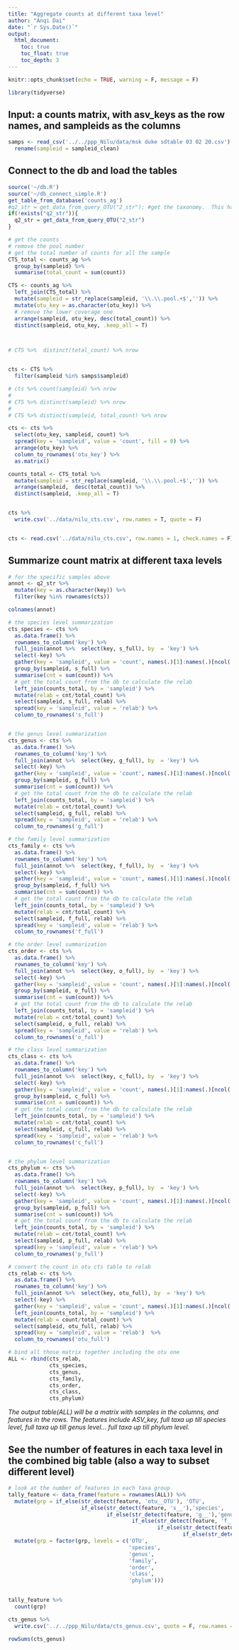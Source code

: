 ```yaml
---
title: "Aggregate counts at different taxa level"
author: "Anqi Dai"
date: "`r Sys.Date()`"
output:
  html_document:
    toc: true
    toc_float: true
    toc_depth: 3
---
```


```r
knitr::opts_chunk$set(echo = TRUE, warning = F, message = F)
```

```r
library(tidyverse)
```

## Input: a counts matrix, with asv_keys as the row names, and sampleids as the columns

```r
samps <- read_csv('../../ppp_Nilu/data/msk duke sdtable 03 02 20.csv') %>% 
  rename(sampleid = sampleid_clean)
```

## Connect to the db and load the tables

```r
source('~/db.R')
source('~/db_connect_simple.R')
get_table_from_database('counts_ag')
#q2_str = get_data_from_query_OTU("2_str"); #get the taxonomy.  This has full taxonomy
if(!exists("q2_str")){
  q2_str = get_data_from_query_OTU("2_str")
}
```
   

```r
# get the counts 
# remove the pool number
# get the total number of counts for all the sample
CTS_total <- counts_ag %>% 
  group_by(sampleid) %>% 
  summarise(total_count = sum(count))

CTS <- counts_ag %>% 
  left_join(CTS_total) %>% 
  mutate(sampleid = str_replace(sampleid, '\\.\\.pool.+$','')) %>% 
  mutate(otu_key = as.character(otu_key)) %>% 
  # remove the lower coverage one
  arrange(sampleid, otu_key, desc(total_count)) %>% 
  distinct(sampleid, otu_key, .keep_all = T) 



# CTS %>%  distinct(total_count) %>% nrow


cts <- CTS %>% 
  filter(sampleid %in% samps$sampleid)

# cts %>% count(sampleid) %>% nrow
# 
# CTS %>% distinct(sampleid) %>% nrow
# 
# CTS %>% distinct(sampleid, total_count) %>% nrow
```

```r
cts <- cts %>% 
  select(otu_key, sampleid, count) %>% 
  spread(key = 'sampleid', value = 'count', fill = 0) %>% 
  arrange(otu_key) %>% 
  column_to_rownames('otu_key') %>% 
  as.matrix()

counts_total <- CTS_total %>% 
  mutate(sampleid = str_replace(sampleid, '\\.\\.pool.+$','')) %>% 
  arrange(sampleid,  desc(total_count)) %>% 
  distinct(sampleid, .keep_all = T)


cts %>% 
  write.csv('../data/nilu_cts.csv', row.names = T, quote = F)


cts <- read.csv('../data/nilu_cts.csv', row.names = 1, check.names = F)


```


## Summarize count matrix at different taxa levels

```r
# for the specific samples above 
annot <- q2_str %>% 
  mutate(key = as.character(key)) %>% 
  filter(key %in% rownames(cts))

colnames(annot)
```


```r
# the species level summarization
cts_species <- cts %>% 
  as.data.frame() %>% 
  rownames_to_column('key') %>% 
  full_join(annot %>%  select(key, s_full), by  = 'key') %>% 
  select(-key) %>% 
  gather(key = 'sampleid', value = 'count', names(.)[1]:names(.)[ncol(.) - 1]) %>% 
  group_by(sampleid, s_full) %>% 
  summarise(cnt = sum(count)) %>% 
  # get the total count from the db to calculate the relab
  left_join(counts_total, by = 'sampleid') %>% 
  mutate(relab = cnt/total_count) %>% 
  select(sampleid, s_full, relab) %>% 
  spread(key = 'sampleid', value = 'relab') %>% 
  column_to_rownames('s_full') 


# the genus level summarization
cts_genus <- cts %>% 
  as.data.frame() %>% 
  rownames_to_column('key') %>% 
  full_join(annot %>%  select(key, g_full), by  = 'key') %>% 
  select(-key) %>% 
  gather(key = 'sampleid', value = 'count', names(.)[1]:names(.)[ncol(.) - 1]) %>% 
  group_by(sampleid, g_full) %>% 
  summarise(cnt = sum(count)) %>% 
  # get the total count from the db to calculate the relab
  left_join(counts_total, by = 'sampleid') %>% 
  mutate(relab = cnt/total_count) %>% 
  select(sampleid, g_full, relab) %>% 
  spread(key = 'sampleid', value = 'relab') %>% 
  column_to_rownames('g_full') 

# the family level summarization
cts_family <- cts %>% 
  as.data.frame() %>% 
  rownames_to_column('key') %>% 
  full_join(annot %>%  select(key, f_full), by  = 'key') %>% 
  select(-key) %>% 
  gather(key = 'sampleid', value = 'count', names(.)[1]:names(.)[ncol(.) - 1]) %>% 
  group_by(sampleid, f_full) %>% 
  summarise(cnt = sum(count)) %>% 
  # get the total count from the db to calculate the relab
  left_join(counts_total, by = 'sampleid') %>% 
  mutate(relab = cnt/total_count) %>% 
  select(sampleid, f_full, relab) %>% 
  spread(key = 'sampleid', value = 'relab') %>% 
  column_to_rownames('f_full') 

# the order level summarization
cts_order <- cts %>% 
  as.data.frame() %>% 
  rownames_to_column('key') %>% 
  full_join(annot %>%  select(key, o_full), by  = 'key') %>% 
  select(-key) %>% 
  gather(key = 'sampleid', value = 'count', names(.)[1]:names(.)[ncol(.) - 1]) %>% 
  group_by(sampleid, o_full) %>% 
  summarise(cnt = sum(count)) %>% 
  # get the total count from the db to calculate the relab
  left_join(counts_total, by = 'sampleid') %>% 
  mutate(relab = cnt/total_count) %>% 
  select(sampleid, o_full, relab) %>% 
  spread(key = 'sampleid', value = 'relab') %>% 
  column_to_rownames('o_full') 

# the class level summarization
cts_class <- cts %>% 
  as.data.frame() %>% 
  rownames_to_column('key') %>% 
  full_join(annot %>%  select(key, c_full), by  = 'key') %>% 
  select(-key) %>% 
  gather(key = 'sampleid', value = 'count', names(.)[1]:names(.)[ncol(.) - 1]) %>% 
  group_by(sampleid, c_full) %>% 
  summarise(cnt = sum(count)) %>% 
  # get the total count from the db to calculate the relab
  left_join(counts_total, by = 'sampleid') %>% 
  mutate(relab = cnt/total_count) %>% 
  select(sampleid, c_full, relab) %>% 
  spread(key = 'sampleid', value = 'relab') %>% 
  column_to_rownames('c_full') 


# the phylum level summarization
cts_phylum <- cts %>% 
  as.data.frame() %>% 
  rownames_to_column('key') %>% 
  full_join(annot %>%  select(key, p_full), by  = 'key') %>% 
  select(-key) %>% 
  gather(key = 'sampleid', value = 'count', names(.)[1]:names(.)[ncol(.) - 1]) %>% 
  group_by(sampleid, p_full) %>% 
  summarise(cnt = sum(count)) %>% 
  # get the total count from the db to calculate the relab
  left_join(counts_total, by = 'sampleid') %>% 
  mutate(relab = cnt/total_count) %>% 
  select(sampleid, p_full, relab) %>% 
  spread(key = 'sampleid', value = 'relab') %>% 
  column_to_rownames('p_full')

# convert the count in otu cts table to relab
cts_relab <- cts %>% 
  as.data.frame() %>% 
  rownames_to_column('key') %>% 
  full_join(annot %>%  select(key, otu_full), by  = 'key') %>% 
  select(-key) %>% 
  gather(key = 'sampleid', value = 'count', names(.)[1]:names(.)[ncol(.)-1])  %>% 
  left_join(counts_total, by = 'sampleid') %>% 
  mutate(relab = count/total_count) %>% 
  select(sampleid, otu_full, relab) %>% 
  spread(key = 'sampleid', value = 'relab')  %>% 
  column_to_rownames('otu_full')
```


```r
# bind all those matrix together including the otu one
ALL <- rbind(cts_relab,
             cts_species,
             cts_genus,
             cts_family,
             cts_order,
             cts_class,
             cts_phylum)
```

*The output table(ALL) will be a matrix with samples in the columns, and features in the rows. The features include ASV_key, full taxa up till species level, full taxa up till genus level... full taxa up till phylum level.*


## See the number of features in each taxa level in the combined big table (also a way to subset different level)


```r
# look at the number of features in each taxa group
tally_feature <- data_frame(feature = rownames(ALL)) %>% 
  mutate(grp = if_else(str_detect(feature, 'otu__OTU'), 'OTU',
                       if_else(str_detect(feature, 's__'),'species',
                               if_else(str_detect(feature, 'g__'),'genus',
                                       if_else(str_detect(feature, 'f__'),'family',
                                               if_else(str_detect(feature, 'o__'),'order',
                                                       if_else(str_detect(feature, 'c__'),'class', 'phylum'))))))) %>% 
  mutate(grp = factor(grp, levels = c('OTU',
                                      'species',
                                      'genus',
                                      'family',
                                      'order',
                                      'class',
                                      'phylum')))

  
tally_feature %>% 
  count(grp)
```

```r
cts_genus %>% 
  write.csv('../../ppp_Nilu/data/cts_genus.csv', quote = F, row.names = T)

rowSums(cts_genus)  
```

